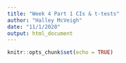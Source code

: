 ```yaml
---
title: "Week 4 Part 1 CIs & t-tests"
author: "Halley McVeigh"
date: "11/1/2020"
output: html_document
---
```


```r
knitr::opts_chunk$set(echo = TRUE)
```

